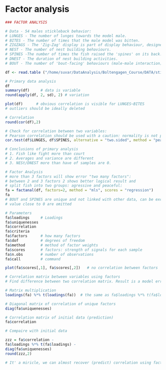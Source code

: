 # Factor analysis

```r
### FACTOR ANALYSIS

# Data - 54 males stickleback behavior:
# LUNGES - The number of lunges towards the model male.
# BITES	- The number of times that the male model was bitten.
# ZIGZAGS - The 'Zig-Zag' display is part of display behaviour, designed to attract females.
# NEST - The number of nest building behaviours.
# SPINES -The number of times the fish raised the 'spines' on its back.
# DNEST - The duration of nest building activities.
# BOUT - The number of 'bout-facing' behaviours (male-male interaction).

df <- read.table ("/home/suvar/DataAnalysis/Boltengagen_Course/DATA/stickleback.csv", header=T, as.is=T, sep = "\t")

# Primary data analysis
df
summary(df)     # data is variable
round(apply(df, 2, sd), 2) # variation

plot(df)      # obvious correlation is visible for LUNGES~BITES
# outliers should be ideally deleted

# Correlation
round(cor(df),2)

# Check for correlation between two variables:
# Pearson correlation should be used with a caution: normality is not proven.
cor.test(df$LUNGES, df$SPINES, alternative = "two.sided", method = "pearson", exact = NULL, conf.level = 0.95)

# Conclusions of primary analysis
# 1. Fish like fight more than court
# 2. Averages and variance are different
# 3. NESt/DNEST more than have of samples are 0.

# Factor Analysis
# more than 3 factors will show error "two many factors":
# between 2 and 3 factors 2 shows better logical result and
# split fish into two groups: agressive and peaceful:
fa = factanal(df, factors=2, method = "mls", scores = "regression")
fa
# BOUT and SPINES are unique and not linked with other data, can be excluded
# value close to 0 are omitted

# Parameters 
fa$loadings     # Loadings
fa$uniquenesses
fa$correlation
fa$criteria
fa$factors      # how many factors
fa$dof          # degrees of freedom
fa$method       # method of factor weights
fa$scores       # factors: strength of signals for each sample
fa$n.obs        # number of observations
fa$call         # command

plot(fa$scores[,1], fa$scores[,2])   # no correlation between factors

# Correlation matrix between variables using factors
# Find difference between two correlation matrix. Result is a model error.

# Matrix multiplication
loadings(fa) %*% t(loadings(fa))  # the same as fa$loadings %*% t(fa$loadings)

# Diagonal matrix of correlation of unique factors
diag(fa$uniquenesses)

# Correlation matrix of initial data (prediction)
fa$correlation

# Compaire with initial data

zzz = fa$correlation - 
fa$loadings %*% t(fa$loadings) -
diag(fa$uniquenesses)
round(zzz,2)

# It' a miricle, we can almost recover (predict) correlation using factors
```
